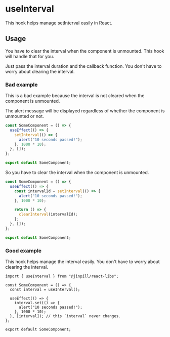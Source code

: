 
<Meta title="Hooks/useInterval" />
<Styles />

# useInterval

This hook helps manage setInterval easily in React.

## Usage

You have to clear the interval when the component is unmounted. This hook will handle that for you.

Just pass the interval duration and the callback function. You don't have to worry about clearing the interval.

### Bad example

This is a bad example because the interval is not cleared when the component is unmounted.

The alert message will be displayed regardless of whether the component is unmounted or not.

```jsx
const SomeComponent = () => {
  useEffect(() => {
    setInterval(() => {
      alert("10 seconds passed!");
    }, 1000 * 10);
  }, []);
};

export default SomeComponent;
```

So you have to clear the interval when the component is unmounted.

```jsx
const SomeComponent = () => {
  useEffect(() => {
    const intervalId = setInterval(() => {
      alert("10 seconds passed!");
    }, 1000 * 10);

    return () => {
      clearInterval(intervalId);
    };
  }, []);
};

export default SomeComponent;
```

### Good example

This hook helps manage the interval easily. You don't have to worry about clearing the interval.

```tsx
import { useInterval } from "@jinpill/react-libs";

const SomeComponent = () => {
  const interval = useInterval();

  useEffect(() => {
    interval.set(() => {
      alert("10 seconds passed!");
    }, 1000 * 10);
  }, [interval]); // this `interval` never changes.
};

export default SomeComponent;
```
